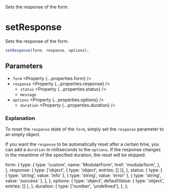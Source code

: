 
<Title>setResponse</Title>
<Description>Sets the response of the form.</Description>

# setResponse

Sets the response of the form.

```ts
setResponse(form, response, options);
```

## Parameters

- `form` <Property {...properties.form} />
- `response` <Property {...properties.response} />
  - `status` <Property {...properties.status} />
  - `message` <Property type="string" />
- `options` <Property {...properties.options} />
  - `duration` <Property {...properties.duration} />

### Explanation

To reset the `response` state of the `form`, simply set the `response` parameter to an empty object.

If you want the `response` to be automatically reset after a certain time, you can add a `duration` in milliseconds to the `options`. If the response changes in the meantime of the specified duration, the reset will be skipped.

  form: {
    type: {
      type: 'custom',
      name: 'ModularForm',
      href: 'modularform',
    },
  },
  response: {
    type: ['object', { type: 'object', entries: [] }],
  },
  status: {
    type: [
      { type: 'string', value: 'info' },
      { type: 'string', value: 'error' },
      { type: 'string', value: 'success' },
    ],
  },
  options: {
    type: 'object',
    defaultValue: { type: 'object', entries: [] },
  },
  duration: {
    type: ['number', 'undefined'],
  },
};
